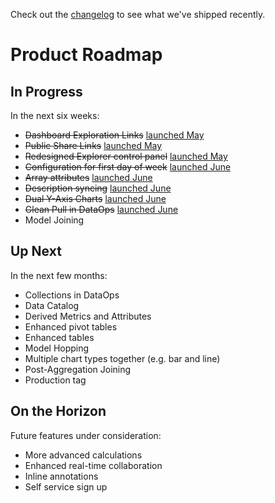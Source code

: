 Check out the [changelog](/changelog) to see what we've shipped recently.

# Product Roadmap

## In Progress

In the next six weeks:

- <del>Dashboard Exploration Links</del> [launched May](/changelog/2023_05_30/#dashboard-exploration-links)
- <del>Public Share Links</del> [launched May](/changelog/2023_05_30/#public-link-sharing)
- <del>Redesigned Explorer control panel</del> [launched May](/changelog/2023_05_30/#refreshed-control-panel)
- <del>Configuration for first day of week</del> [launched June](/docs/project-management/datetime-settings#project-default-first-day-of-the-week)
- <del>Array attributes</del> [launched June](/changelog/2023_06_30#filter-and-group-array-values)
- <del>Description syncing</del> [launched June](/changelog/2023_06_30#documentation-synced-from-dbt-and-your-warehouse)
- <del>Dual Y-Axis Charts</del> [launched June](/changelog/2023_06_30#bar--line-charts-and-more)
- <del>Glean Pull in DataOps</del> [launched June](/changelog/2023_06_30#improved-dataops-workflow-with-glean-pull)
- Model Joining

## Up Next

In the next few months:

- Collections in DataOps
- Data Catalog
- Derived Metrics and Attributes
- Enhanced pivot tables
- Enhanced tables
- Model Hopping
- Multiple chart types together (e.g. bar and line)
- Post-Aggregation Joining
- Production tag

## On the Horizon

Future features under consideration:

- More advanced calculations
- Enhanced real-time collaboration
- Inline annotations
- Self service sign up

